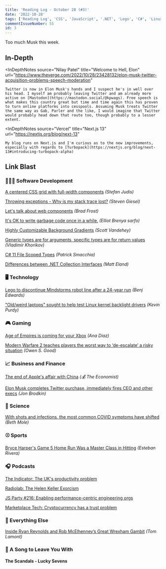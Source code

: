 ```yaml
---
title: 'Reading Log - October 28 (#3)'
date: '2022-10-28'
tags: ['Reading Log', 'CSS', 'JavaScript', '.NET', 'Lego', 'C#', 'Linux', 'Development', 'Next.js', 'Twitter', 'COVID']
commentIssueNumber: 55
id: 3
---
```



Too much Musk this week.

## In-Depth

<InDepthNotes
    source="Nilay Patel"
    title="Welcome to Hell, Elon"
    url="https://www.theverge.com/2022/10/28/23428132/elon-musk-twitter-acquisition-problems-speech-moderation"
>
    Twitter is now in Elon Musk's hands and I suspect he's in well over his head. I myself am probably leaving Twitter and am already more active on [Mastodon](https://mastodon.social/@kpwags). Free speech is what makes this country great but time and time again this has proven to turn online platforms into cesspools. Assuming Musk treats Twitter the same way as Gab, Parler and the like, I would imagine that Twitter would probably head down that route too, though probably to a lesser extent.
</InDepthNotes>

<InDepthNotes
    source="Vercel"
    title="Next.js 13"
    url="https://nextjs.org/blog/next-13"
>
    My blog runs on Next.js and I'm curious as to the new improvements, especially with regards to [Turbopack](https://nextjs.org/blog/next-13#introducing-turbopack-alpha)
</InDepthNotes>

## Link Blast

<h3 className="text">👨🏼‍💻 Software Development</h3>

[A centered CSS grid with full-width components](https://www.stefanjudis.com/snippets/a-centered-css-grid-with-full-width-components/) *(Stefan Judis)*

[Throwing exceptions - Why is my stack trace lost?](https://steven-giesel.com/blogPost/bc82fda9-eb47-47bd-850b-9d115a59a571) *(Steven Giesel)*

[Let's talk about web components](https://bradfrost.com/blog/post/lets-talk-about-web-components/) *(Brad Frost)*

[It's OK to write garbage code once in a while.](https://dev.to/elliot_brenyasarfo_18749/its-ok-to-write-garbage-code-once-in-a-while-3bjp) *(Elliot Brenya sarfo)*

[Highly Customizable Background Gradients](https://cloudfour.com/thinks/highly-customizable-background-gradients/) *(Scott Vandehey)*

[Generic types are for arguments, specific types are for return values](https://enterprisecraftsmanship.com/posts/generic-types-arguments-specific-types-return-values/) *(Vladimir Khorikov)*

[C# 11 File Scoped Types](https://blog.ndepend.com/c-11-file-scoped-types/) *(Patrick Smacchia)*

[Differences between .NET Collection Interfaces](https://dev.to/integerman/differences-between-net-collection-interfaces-g3i) *(Matt Eland)*

<h3 className="text">🖥 Technology</h3>

[Lego to discontinue Mindstorms robot line after a 24-year run](https://arstechnica.com/gadgets/2022/10/lego-to-discontinue-mindstorms-robot-line-after-a-24-year-run/) *(Benj Edwards)*

["Old/weird laptops" sought to help test Linux kernel backlight drivers](https://arstechnica.com/gadgets/2022/10/linux-kernel-needs-your-help-testing-backlight-drivers-on-old-weird-laptops/) *(Kevin Purdy)*

<h3 className="text">🎮 Gaming</h3>

[Age of Empires is coming for your Xbox](https://www.polygon.com/23423466/age-of-empires-definitive-edition-xbox-console-release-date) *(Ana Diaz)*

[Modern Warfare 2 teaches players the worst way to ‘de-escalate’ a risky situation](https://www.polygon.com/23423009/call-of-duty-modern-warfare-2-de-escalation-trailer-park-press-f) *(Owen S. Good)*

<h3 className="text">📈 Business and Finance</h3>

[The end of Apple's affair with China](https://www.economist.com/business/2022/10/24/the-end-of-apples-affair-with-china) *(💰 The Economist)*

[Elon Musk completes Twitter purchase, immediately fires CEO and other execs](https://arstechnica.com/tech-policy/2022/10/elon-musk-completes-twitter-purchase-immediately-fires-ceo-and-other-execs/) *(Jon Brodkin)*

<h3 className="text">🔬 Science</h3>

[With shots and infections, the most common COVID symptoms have shifted](https://arstechnica.com/science/2022/10/top-covid-symptoms-shift-from-fever-cough-to-sore-throat-stuffy-nose/) *(Beth Mole)*

<h3 className="text">⚾ Sports</h3>

[Bryce Harper's Game 5 Home Run Was a Master Class in Hitting](https://blogs.fangraphs.com/bryce-harpers-game-5-home-run-was-a-master-class-in-hitting/) *(Esteban Rivera)*

<h3 className="text">🎧 Podcasts</h3>

[The Indicator: The UK's productivity problem](https://www.npr.org/2022/10/20/1130379581/the-uks-productivity-problem)

[Radiolab: The Helen Keller Exorcism](https://radiolab.org/episodes/helen-keller-exorcism)

[JS Party #216: Enabling performance-centric engineering orgs](https://changelog.com/jsparty/216)

[Marketplace Tech: Cryptocurrency has a trust problem](https://www.marketplace.org/shows/marketplace-tech/cryptocurrency-has-a-trust-problem/)

<h3 className="text">🎒 Everything Else</h3>

[Inside Ryan Reynolds and Rob McElhenney’s Great Wrexham Gambit](https://www.gq.com/story/wrexham-fc-ryan-reynolds-rob-mcelhenney) *(Tom Lamont)*

<h3 className="text">🎵 A Song to Leave You With</h3>

#### The Scandals - Lucky Sevens

<YouTubeEmbed
    id="6eBfX_a9_o4"
    title="The Scandals - Lucky Sevens"
/>

